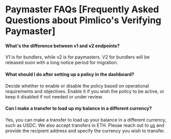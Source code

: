 # Paymaster FAQs [Frequently Asked Questions about Pimlico's Verifying Paymaster]

#### What's the difference between v1 and v2 endpoints?
V1 is for bundlers, while v2 is for paymasters. V2 for bundlers will be released soon with a long notice period for migration.

#### What should I do after setting up a policy in the dashboard?
Decide whether to enable or disable the policy based on operational requirements and objectives. Enable it if you wish the policy to be active, or keep it disabled if not needed or under review.

#### Can I make a transfer to load up my balance in a different currency?
Yes, you can make a transfer to load up your balance in a different currency, such as USDC. We also accept transfers in ETH. Plesae reach out to [us](https://t.me/kristofgazso) and provide the recipient address and specify the currency you wish to transfer.